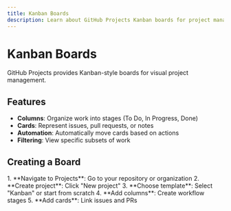 ```yaml
---
title: Kanban Boards
description: Learn about GitHub Projects Kanban boards for project management
---
```


# Kanban Boards

GitHub Projects provides Kanban-style boards for visual project management.

## Features

- **Columns**: Organize work into stages (To Do, In Progress, Done)
- **Cards**: Represent issues, pull requests, or notes
- **Automation**: Automatically move cards based on actions
- **Filtering**: View specific subsets of work

## Creating a Board

<Steps>
1. **Navigate to Projects**: Go to your repository or organization
2. **Create project**: Click "New project"
3. **Choose template**: Select "Kanban" or start from scratch
4. **Add columns**: Create workflow stages
5. **Add cards**: Link issues and PRs
</Steps>

